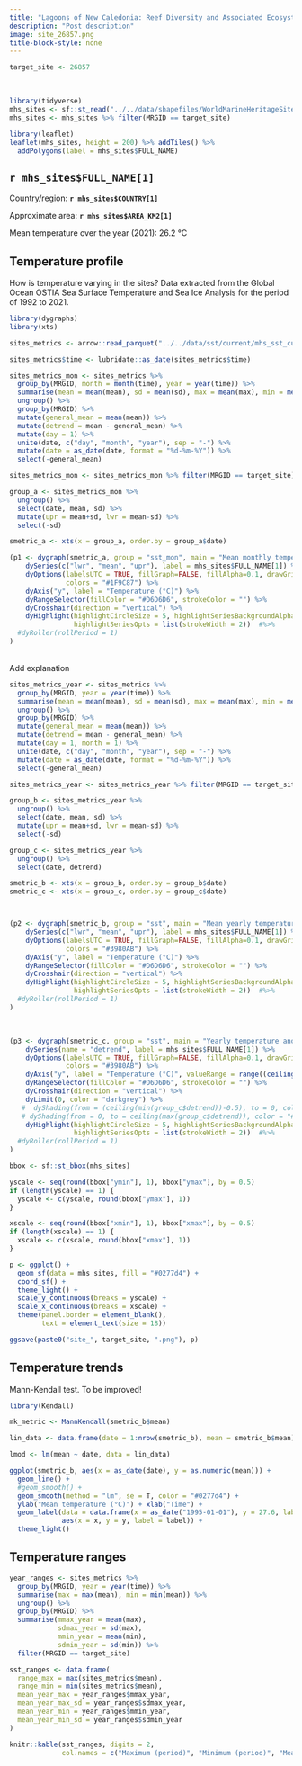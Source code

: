 ```yaml
---
title: "Lagoons of New Caledonia: Reef Diversity and Associated Ecosystems"
description: "Post description"
image: site_26857.png
title-block-style: none
---
```

```r
target_site <- 26857
```

```{=html}
<style>
#title-block-header {
    margin-block-end: 1rem;
    position: relative;
    margin-top: -1px;
    display: none;
}
</style>
```

::: {.grid}
::: {.g-col-5}
<br>
```r
library(tidyverse)
mhs_sites <- sf::st_read("../../data/shapefiles/WorldMarineHeritageSites_v2.shp", quiet = T)
mhs_sites <- mhs_sites %>% filter(MRGID == target_site)

library(leaflet)
leaflet(mhs_sites, height = 200) %>% addTiles() %>%
  addPolygons(label = mhs_sites$FULL_NAME)
```
:::
::: {.g-col-7}
## `r mhs_sites$FULL_NAME[1]`

Country/region: **`r mhs_sites$COUNTRY[1]`**

Approximate area: **`r mhs_sites$AREA_KM2[1]`**

Mean temperature over the year (2021): 26.2 °C
:::
:::

## Temperature profile

How is temperature varying in the sites? Data extracted from the Global Ocean OSTIA Sea Surface Temperature and Sea Ice Analysis for the period of 1992 to 2021.

```r
library(dygraphs)
library(xts)

sites_metrics <- arrow::read_parquet("../../data/sst/current/mhs_sst_current.parquet")

sites_metrics$time <- lubridate::as_date(sites_metrics$time)

sites_metrics_mon <- sites_metrics %>%
  group_by(MRGID, month = month(time), year = year(time)) %>%
  summarise(mean = mean(mean), sd = mean(sd), max = mean(max), min = mean(min), median = mean(median)) %>%
  ungroup() %>%
  group_by(MRGID) %>%
  mutate(general_mean = mean(mean)) %>%
  mutate(detrend = mean - general_mean) %>%
  mutate(day = 1) %>%
  unite(date, c("day", "month", "year"), sep = "-") %>%
  mutate(date = as_date(date, format = "%d-%m-%Y")) %>%
  select(-general_mean)

sites_metrics_mon <- sites_metrics_mon %>% filter(MRGID == target_site)

group_a <- sites_metrics_mon %>%
  ungroup() %>%
  select(date, mean, sd) %>%
  mutate(upr = mean+sd, lwr = mean-sd) %>%
  select(-sd)

smetric_a <- xts(x = group_a, order.by = group_a$date)

(p1 <- dygraph(smetric_a, group = "sst_mon", main = "Mean monthly temperature") %>%
    dySeries(c("lwr", "mean", "upr"), label = mhs_sites$FULL_NAME[1]) %>%
    dyOptions(labelsUTC = TRUE, fillGraph=FALSE, fillAlpha=0.1, drawGrid = FALSE,
              colors = "#1F9C87") %>%
    dyAxis("y", label = "Temperature (°C)") %>%
    dyRangeSelector(fillColor = "#D6D6D6", strokeColor = "") %>%
    dyCrosshair(direction = "vertical") %>%
    dyHighlight(highlightCircleSize = 5, highlightSeriesBackgroundAlpha = 0.2, hideOnMouseOut = FALSE,
                highlightSeriesOpts = list(strokeWidth = 2))  #%>%
  #dyRoller(rollPeriod = 1)
)
```

<br>
Add explanation

```r
sites_metrics_year <- sites_metrics %>%
  group_by(MRGID, year = year(time)) %>%
  summarise(mean = mean(mean), sd = mean(sd), max = mean(max), min = mean(min), median = mean(median)) %>%
  ungroup() %>%
  group_by(MRGID) %>%
  mutate(general_mean = mean(mean)) %>%
  mutate(detrend = mean - general_mean) %>%
  mutate(day = 1, month = 1) %>%
  unite(date, c("day", "month", "year"), sep = "-") %>%
  mutate(date = as_date(date, format = "%d-%m-%Y")) %>%
  select(-general_mean)

sites_metrics_year <- sites_metrics_year %>% filter(MRGID == target_site)

group_b <- sites_metrics_year %>%
  ungroup() %>%
  select(date, mean, sd) %>%
  mutate(upr = mean+sd, lwr = mean-sd) %>%
  select(-sd)

group_c <- sites_metrics_year %>%
  ungroup() %>%
  select(date, detrend)

smetric_b <- xts(x = group_b, order.by = group_b$date)
smetric_c <- xts(x = group_c, order.by = group_c$date)



(p2 <- dygraph(smetric_b, group = "sst", main = "Mean yearly temperature") %>%
    dySeries(c("lwr", "mean", "upr"), label = mhs_sites$FULL_NAME[1]) %>%
    dyOptions(labelsUTC = TRUE, fillGraph=FALSE, fillAlpha=0.1, drawGrid = FALSE,
              colors = "#3980AB") %>%
    dyAxis("y", label = "Temperature (°C)") %>%
    dyRangeSelector(fillColor = "#D6D6D6", strokeColor = "") %>%
    dyCrosshair(direction = "vertical") %>%
    dyHighlight(highlightCircleSize = 5, highlightSeriesBackgroundAlpha = 0.2, hideOnMouseOut = FALSE,
                highlightSeriesOpts = list(strokeWidth = 2))  #%>%
  #dyRoller(rollPeriod = 1)
)
```

<br>

```r
(p3 <- dygraph(smetric_c, group = "sst", main = "Yearly temperature anomaly") %>%
    dySeries(name = "detrend", label = mhs_sites$FULL_NAME[1]) %>%
    dyOptions(labelsUTC = TRUE, fillGraph=FALSE, fillAlpha=0.1, drawGrid = FALSE,
              colors = "#3980AB") %>%
    dyAxis("y", label = "Temperature (°C)", valueRange = range((ceiling(min(group_c$detrend))-0.5), (ceiling(max(group_c$detrend))))) %>%
    dyRangeSelector(fillColor = "#D6D6D6", strokeColor = "") %>%
    dyCrosshair(direction = "vertical") %>%
    dyLimit(0, color = "darkgrey") %>%
   #  dyShading(from = (ceiling(min(group_c$detrend))-0.5), to = 0, color = "#1093C8", axis = "y") %>%
   # dyShading(from = 0, to = ceiling(max(group_c$detrend)), color = "#C72B10", axis = "y") %>%
    dyHighlight(highlightCircleSize = 5, highlightSeriesBackgroundAlpha = 0.2, hideOnMouseOut = FALSE,
                highlightSeriesOpts = list(strokeWidth = 2))  #%>%
  #dyRoller(rollPeriod = 1)
)
```



```r
bbox <- sf::st_bbox(mhs_sites)

yscale <- seq(round(bbox["ymin"], 1), bbox["ymax"], by = 0.5)
if (length(yscale) == 1) {
  yscale <- c(yscale, round(bbox["ymax"], 1))
}

xscale <- seq(round(bbox["xmin"], 1), bbox["xmax"], by = 0.5)
if (length(xscale) == 1) {
  xscale <- c(xscale, round(bbox["xmax"], 1))
}

p <- ggplot() +
  geom_sf(data = mhs_sites, fill = "#0277d4") +
  coord_sf() +
  theme_light() +
  scale_y_continuous(breaks = yscale) +
  scale_x_continuous(breaks = xscale) +
  theme(panel.border = element_blank(),
        text = element_text(size = 18))

ggsave(paste0("site_", target_site, ".png"), p)
```


## Temperature trends

Mann-Kendall test. To be improved!

```r
library(Kendall)

mk_metric <- MannKendall(smetric_b$mean)

lin_data <- data.frame(date = 1:nrow(smetric_b), mean = smetric_b$mean)

lmod <- lm(mean ~ date, data = lin_data)

ggplot(smetric_b, aes(x = as_date(date), y = as.numeric(mean))) +
  geom_line() +
  #geom_smooth() +
  geom_smooth(method = "lm", se = T, color = "#0277d4") +
  ylab("Mean temperature (°C)") + xlab("Time") +
  geom_label(data = data.frame(x = as_date("1995-01-01"), y = 27.6, label = paste("tau =", round(mk_metric$tau, 2), "- p =", round(mk_metric$sl, 5))),
             aes(x = x, y = y, label = label)) +
  theme_light()
```

## Temperature ranges

```r
year_ranges <- sites_metrics %>%
  group_by(MRGID, year = year(time)) %>%
  summarise(max = max(mean), min = min(mean)) %>%
  ungroup() %>%
  group_by(MRGID) %>%
  summarise(mmax_year = mean(max),
            sdmax_year = sd(max),
            mmin_year = mean(min),
            sdmin_year = sd(min)) %>%
  filter(MRGID == target_site)

sst_ranges <- data.frame(
  range_max = max(sites_metrics$mean),
  range_min = min(sites_metrics$mean),
  mean_year_max = year_ranges$mmax_year,
  mean_year_max_sd = year_ranges$sdmax_year,
  mean_year_min = year_ranges$mmin_year,
  mean_year_min_sd = year_ranges$sdmin_year
)

knitr::kable(sst_ranges, digits = 2,
             col.names = c("Maximum (period)", "Minimum (period)", "Mean yearly maximum", "SD yearly maximum", "Mean yearly minimum", "SD yearly minimum"))
```
